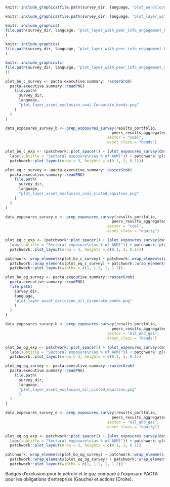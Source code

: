 ```{=latex}

\section{Enquête sur l’action climatique}

Cette section offre un aperçu de l'efficacité des actions climatiques au niveau institutionnel. Les résultats sont basés sur l'enquête qualitative complémentaire sur l'action climatique. Les résultats de l'enquête sont comparés aux pairs et aux résultats quantitatifs de ce portefeuille. Veuillez noter que les réponses à l'enquête ont été autodéclarées et non vérifiées par 2DII, RMI et WP.

\fbox{\begin{minipage}{\textwidth}
\textbf{Explication sur les graphiques à fléchettes ci-dessous:} Les graphiques à fléchettes sont un type de graphique nouvellement développé qui représente vos mesures pertinentes pour le climat. Chaque cercle représente une mesure pertinente pour le climat et est coloré si la mesure est en place. Le niveau d'efficacité des mesures augmente en allant de l'extérieur vers l'intérieur des anneaux et avec l'intensité de la couleur. Plus les cercles sont remplis en allant du cercle extérieur jusqu’au cercle intérieur, plus les actions climatiques de votre institution sont ambitieuses. Pour obtenir de plus amples informations sur les mesures spécifiques indiquées dans les différentes strates, veuillez consulter l‘annexe. 
\end{minipage}
}

\begin{esbox}{Initiatives, stratégie climatique et rapports}[\engagementImage]

Sur le côté gauche, vous trouvez les initiatives dont vous faites partie. Plus la taille de la police est grande, plus le nombre de pairs qui en font partie est important. Au milieu, vous pouvez voir un diagramme stratigraphique indiquant votre climat. À droite, vous pouvez voir combien de vos pairs ont mis en place les trois stratégies climatiques, ce qui est considéré comme étant la meilleure pratique.

\begin{center}
\begin{minipage}{0.4\textwidth}
```

```r
knitr::include_graphics(file.path(survey_dir, language, "plot_wordcloud.png"))
```

```{=latex}
\end{minipage}%
\hspace{0.15\textwidth}
\begin{minipage}{0.4\textwidth}
```


```r
knitr::include_graphics(file.path(survey_dir, language, "plot_layer_with_peer_info_climate_goals.png"))
```

```{=latex}

\end{minipage}%
\end{center}

(Gauche) Les initiatives dans lesquels vous (bleu foncé) et vos pairs (bleu clair) font partie. (Droite) Votre badge de stratégie climat et celui de vos pairs.

\end{esbox}

\begin{esbox}{Engagement des bénéficiaires d’investissements par secteur}[\engagementImage]

Les recherches indiquent que l'engagement constitue l'un des moyens les plus efficaces pour améliorer l'alignement des entreprises bénéficiant d’investissements sur les objectifs climatiques par le biais d'actions et d'obligations. Par conséquent, les graphiques à fléchettes relatifs à l'engagement ci-dessous présentent vos mesures d'engagement pour trois secteurs cruciaux pour le climat et complètent ainsi la section précédente sur l'alignement. Le texte fournit en outre une comparaison avec la proportion de pairs appliquant les meilleures pratiques, c'est-à-dire celles qui couvrent toutes les strates.

\begin{center}
\begin{minipage}{0.3\textwidth}
```

```r
knitr::include_graphics(
file.path(survey_dir, language, "plot_layer_with_peer_info_engagement_Fossil_Fuels.png")
)
```

```{=latex}
\end{minipage}%
\begin{minipage}{0.3\textwidth}
```


```r
knitr::include_graphics(
file.path(survey_dir, language, "plot_layer_with_peer_info_engagement_Power.png")
)
```

```{=latex}
\end{minipage}%
\begin{minipage}{0.3\textwidth}
```


```r
knitr::include_graphics(c(
file.path(survey_dir, language, "plot_layer_with_peer_info_engagement_Automotive.png")
))
```

```{=latex}
\end{minipage}%

Badges d'engagement et comparaison avec les pairs par secteur. Gauche: Combustibles Fossiles, Milieu: Automobile, Droite: Electricité.

\end{center}

\end{esbox}

\begin{esbox}{Sélection négative par rapport à l'exposition PACTA aux combustibles fossiles}[\engagementImage]

Ces graphiques comparent les stratégies déclarées comme étant alignées sur les objectifs climatiques à l'exposition à l'extraction de charbon et à l'extraction de pétrole et de gaz. Si des stratégies d'exclusion sont appliquées au niveau institutionnel, on s'attend à ce que l'exposition à ces technologies soit nulle ou très faible par rapport à l'ensemble des portefeuilles pairs.

\begin{center}
```

```r
plot_bo_c_survey <- pacta.executive.summary::rasterGrob(
  pacta.executive.summary::readPNG(
    file.path(
      survey_dir, 
      language, 
      "plot_layer_asset_exclusion_coal_Corporate_bonds.png"
    )
  )
)

data_exposures_survey_b <- prep_exposures_survey(results_portfolio,
                                               peers_results_aggregated,
                                             sector = "coal",
                                             asset_class = "bonds")

plot_bo_c_exp <- (patchwork::plot_spacer() + (plot_exposures_survey(data_exposures_survey_b) +
  labs(subtitle = "Sectoral exposure\n(as % of AUM)")) + patchwork::plot_spacer() +
  patchwork::plot_layout(nrow = 3, heights = c(0.1, 1, 0.1)))

plot_eq_c_survey <- pacta.executive.summary::rasterGrob(
  pacta.executive.summary::readPNG(
    file.path(
      survey_dir, 
      language, 
      "plot_layer_asset_exclusion_coal_Listed_equities.png"
    )
  )
)

data_exposures_survey_e <- prep_exposures_survey(results_portfolio, 
                                               peers_results_aggregated,
                                             sector = "coal",
                                             asset_class = "equity")

plot_eq_c_exp <- (patchwork::plot_spacer() + (plot_exposures_survey(data_exposures_survey_e) +
  labs(subtitle = "Sectoral exposure\n(as % of AUM)")) + patchwork::plot_spacer() +
  patchwork::plot_layout(nrow = 3, heights = c(0.1, 1, 0.1)))

patchwork::wrap_elements(plot_bo_c_survey) + patchwork::wrap_elements(plot_bo_c_exp) +
  patchwork::wrap_elements(plot_eq_c_survey) + patchwork::wrap_elements(plot_eq_c_exp) +
  patchwork::plot_layout(widths = c(1, 1.2, 1, 1.2))
```

```{=latex}

Badges d'exclusion pour le charbon comparé à l'exposure PACTA pour les obligations d'entreprise (Gauche) et actions (Droite).

```


```r
plot_bo_og_survey <- pacta.executive.summary::rasterGrob(
  pacta.executive.summary::readPNG(
  file.path(
    survey_dir, 
    language, 
    "plot_layer_asset_exclusion_oil_Corporate_bonds.png"
    )
  )
)

data_exposures_survey_b <- prep_exposures_survey(results_portfolio, 
                                               peers_results_aggregated,
                                             sector = "oil_and_gas",
                                             asset_class = "bonds")

plot_bo_og_exp <- patchwork::plot_spacer() + (plot_exposures_survey(data_exposures_survey_b) +
  labs(subtitle = "Sectoral exposure\n(as % of AUM)")) + patchwork::plot_spacer() +
  patchwork::plot_layout(nrow = 3, heights = c(0.1, 1, 0.1))

plot_eq_og_survey <- pacta.executive.summary::rasterGrob(
  pacta.executive.summary::readPNG(
    file.path(
      survey_dir, 
      language, 
      "plot_layer_asset_exclusion_oil_Listed_equities.png"
      )
  )
)

data_exposures_survey_e <- prep_exposures_survey(results_portfolio, 
                                               peers_results_aggregated,
                                             sector = "oil_and_gas",
                                             asset_class = "equity")

plot_eq_og_exp <- patchwork::plot_spacer() + (plot_exposures_survey(data_exposures_survey_e) +
  labs(subtitle = "Sectoral exposure\n(as % of AUM)")) + patchwork::plot_spacer() +
  patchwork::plot_layout(nrow = 3, heights = c(0.1, 1, 0.1))

patchwork::wrap_elements(plot_bo_og_survey) + patchwork::wrap_elements(plot_bo_og_exp) +
  patchwork::wrap_elements(plot_eq_og_survey) + patchwork::wrap_elements(plot_eq_og_exp) +
  patchwork::plot_layout(widths = c(1, 1.2, 1, 1.2))
```

Badges d'exclusion pour le pétrole et le gaz comparé à l'exposure PACTA pour les obligations d'entreprise (Gauche) et actions (Droite).

```{=latex}
\end{center}
\end{esbox}
\newpage
```

